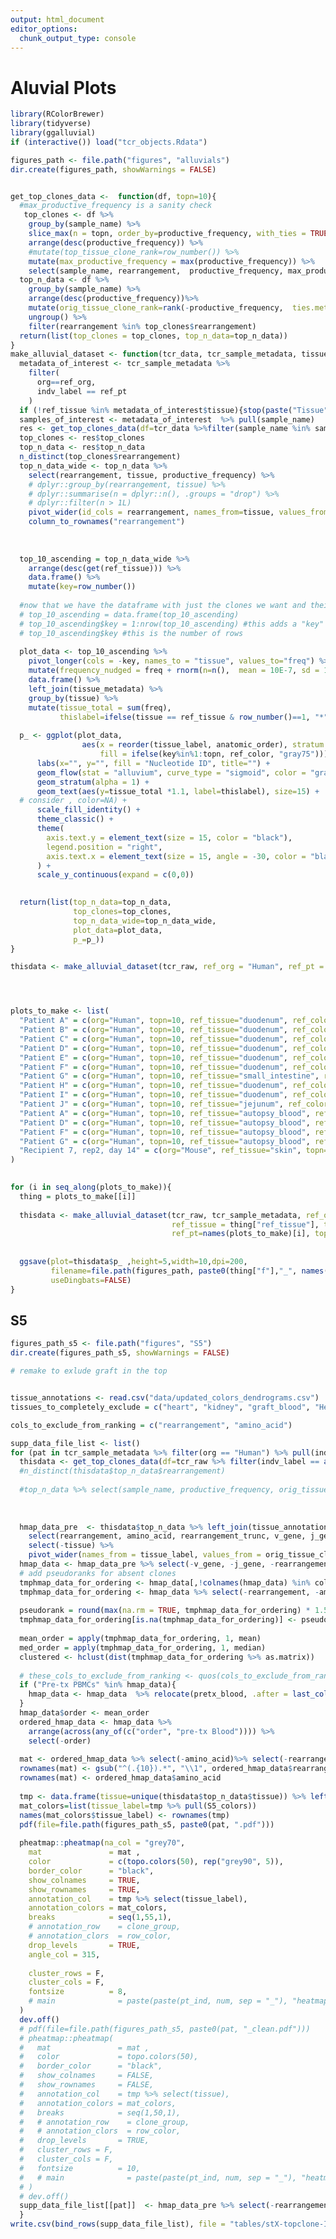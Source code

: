 ```yaml
---
output: html_document
editor_options: 
  chunk_output_type: console
---
```

# Aluvial Plots

```R
library(RColorBrewer)
library(tidyverse) 
library(ggalluvial)
if (interactive()) load("tcr_objects.Rdata")

figures_path <- file.path("figures", "alluvials")
dir.create(figures_path, showWarnings = FALSE)


get_top_clones_data <-  function(df, topn=10){
  #max_productive_frequency is a sanity check
   top_clones <- df %>% 
    group_by(sample_name) %>%
    slice_max(n = topn, order_by=productive_frequency, with_ties = TRUE) %>%
    arrange(desc(productive_frequency)) %>% 
    #mutate(top_tissue_clone_rank=row_number()) %>% 
    mutate(max_productive_frequency = max(productive_frequency)) %>% 
    select(sample_name, rearrangement,  productive_frequency, max_productive_frequency)
  top_n_data <- df %>% 
    group_by(sample_name) %>%
    arrange(desc(productive_frequency))%>%
    mutate(orig_tissue_clone_rank=rank(-productive_frequency,  ties.method = "first", na.last = "keep")) %>% 
    ungroup() %>% 
    filter(rearrangement %in% top_clones$rearrangement) 
  return(list(top_clones = top_clones, top_n_data=top_n_data))
}
make_alluvial_dataset <- function(tcr_data, tcr_sample_metadata, tissue_metadata, ref_org="Human", ref_pt="Patient B", ref_tissue="duodenum", topn=10, ref_color="mediumpurple"){
  metadata_of_interest <- tcr_sample_metadata %>%
    filter(
      org==ref_org,
      indv_label == ref_pt
    )
  if (!ref_tissue %in% metadata_of_interest$tissue){stop(paste("Tissue", ref_tissue, "not sampled in", ref_pt))}
  samples_of_interest <- metadata_of_interest  %>% pull(sample_name)
  res <- get_top_clones_data(df=tcr_data %>%filter(sample_name %in% samples_of_interest), topn = topn)
  top_clones <- res$top_clones
  top_n_data <- res$top_n_data
  n_distinct(top_clones$rearrangement)
  top_n_data_wide <- top_n_data %>% 
    select(rearrangement, tissue, productive_frequency) %>%
    # dplyr::group_by(rearrangement, tissue) %>%
    # dplyr::summarise(n = dplyr::n(), .groups = "drop") %>%
    # dplyr::filter(n > 1L) 
    pivot_wider(id_cols = rearrangement, names_from=tissue, values_from=productive_frequency, values_fill = 0) %>% 
    column_to_rownames("rearrangement")
  
  
  
  top_10_ascending = top_n_data_wide %>%
    arrange(desc(get(ref_tissue))) %>% 
    data.frame() %>%
    mutate(key=row_number())
  
  #now that we have the dataframe with just the clones we want and their frequencies in all the tissues, we will re-format the data for alluvium
  # top_10_ascending = data.frame(top_10_ascending)
  # top_10_ascending$key = 1:nrow(top_10_ascending) #this adds a "key" or "NT ID" to each row 
  # top_10_ascending$key #this is the number of rows
  
  plot_data <- top_10_ascending %>% 
    pivot_longer(cols = -key, names_to = "tissue", values_to="freq") %>%
    mutate(frequency_nudged = freq + rnorm(n=n(),  mean = 10E-7, sd = 10E-9)) %>% 
    data.frame() %>% 
    left_join(tissue_metadata) %>% 
    group_by(tissue) %>%
    mutate(tissue_total = sum(freq),
           thislabel=ifelse(tissue == ref_tissue & row_number()==1, "*", ""))
  
  p_ <- ggplot(plot_data,
                aes(x = reorder(tissue_label, anatomic_order), stratum = frequency_nudged, y=frequency_nudged, alluvium = key,
                    fill = ifelse(key%in%1:topn, ref_color, "gray75"))) +
      labs(x="", y="", fill = "Nucleotide ID", title="") +
      geom_flow(stat = "alluvium", curve_type = "sigmoid", color = "gray45", size = .3) +
      geom_stratum(alpha = 1) +
      geom_text(aes(y=tissue_total *1.1, label=thislabel), size=15) +
  # consider , color=NA) + 
      scale_fill_identity() +
      theme_classic() +
      theme(
        axis.text.y = element_text(size = 15, color = "black"),
        legend.position = "right",
        axis.text.x = element_text(size = 15, angle = -30, color = "black", hjust = 0)
      ) +
      scale_y_continuous(expand = c(0,0)) 
  

  return(list(top_n_data=top_n_data,
              top_clones=top_clones,
              top_n_data_wide=top_n_data_wide,
              plot_data=plot_data,
              p_=p_))
}

thisdata <- make_alluvial_dataset(tcr_raw, ref_org = "Human", ref_pt = "Patient D", ref_tissue = "duodenum", tcr_sample_metadata = tcr_sample_metadata, tissue_metadata = tissue_annotations, topn = 10)




plots_to_make <- list(
  "Patient A" = c(org="Human", topn=10, ref_tissue="duodenum", ref_color="mediumpurple", f="S4A"),
  "Patient B" = c(org="Human", topn=10, ref_tissue="duodenum", ref_color="mediumpurple", f="S4B"),
  "Patient C" = c(org="Human", topn=10, ref_tissue="duodenum", ref_color="mediumpurple", f="S4C"),
  "Patient D" = c(org="Human", topn=10, ref_tissue="duodenum", ref_color="mediumpurple", f="S4D"),
  "Patient E" = c(org="Human", topn=10, ref_tissue="duodenum", ref_color="mediumpurple", f="S4E"),
  "Patient F" = c(org="Human", topn=10, ref_tissue="duodenum", ref_color="mediumpurple", f="3C"),
  "Patient G" = c(org="Human", topn=10, ref_tissue="small_intestine", ref_color="mediumpurple", f="S4F"),
  "Patient H" = c(org="Human", topn=10, ref_tissue="duodenum", ref_color="mediumpurple", f="S4H"),
  "Patient I" = c(org="Human", topn=10, ref_tissue="duodenum", ref_color="mediumpurple", f="3D"),
  "Patient J" = c(org="Human", topn=10, ref_tissue="jejunum", ref_color="mediumpurple", f="S4G"),
  "Patient A" = c(org="Human", topn=10, ref_tissue="autopsy_blood", ref_color="mediumpurple", f="S4I"),
  "Patient D" = c(org="Human", topn=10, ref_tissue="autopsy_blood", ref_color="mediumpurple", f="3E"),
  "Patient F" = c(org="Human", topn=10, ref_tissue="autopsy_blood", ref_color="mediumpurple", f="S4J"),
  "Patient G" = c(org="Human", topn=10, ref_tissue="autopsy_blood", ref_color="mediumpurple", f="S4K"),
  "Recipient 7, rep2, day 14" = c(org="Mouse", ref_tissue="skin", topn=10, ref_color="forestgreen", f="S4A")
)

  
for (i in seq_along(plots_to_make)){
  thing = plots_to_make[[i]]
  
  thisdata <- make_alluvial_dataset(tcr_raw, tcr_sample_metadata, ref_org=thing["org"],
                                    ref_tissue = thing["ref_tissue"], tissue_metadata = tissue_annotations,
                                    ref_pt=names(plots_to_make)[i], topn=as.numeric(thing["topn"]))
  
  
  ggsave(plot=thisdata$p_ ,height=5,width=10,dpi=200, 
         filename=file.path(figures_path, paste0(thing["f"],"_", names(plots_to_make)[i], ".pdf")), 
         useDingbats=FALSE)
}
```


## S5


```r
figures_path_s5 <- file.path("figures", "S5")
dir.create(figures_path_s5, showWarnings = FALSE)

# remake to exlude graft in the top


tissue_annotations <- read.csv("data/updated_colors_dendrograms.csv")
tissues_to_completely_exclude = c("heart", "kidney", "graft_blood", "Heart", "Kidney", "Graft/Blood")

cols_to_exclude_from_ranking = c("rearrangement", "amino_acid")

supp_data_file_list <- list()
for (pat in tcr_sample_metadata %>% filter(org == "Human") %>% pull(indv_label) %>% unique){
  thisdata <- get_top_clones_data(df=tcr_raw %>% filter(indv_label == all_of(pat), !tissue %in% tissues_to_completely_exclude), topn = 10)
  #n_distinct(thisdata$top_n_data$rearrangement)
  
  #top_n_data %>% select(sample_name, productive_frequency, orig_tissue_clone_rank)
  
  
  
  hmap_data_pre  <- thisdata$top_n_data %>% left_join(tissue_annotations) %>% arrange(anatomic_order)  %>% 
    select(rearrangement, amino_acid, rearrangement_trunc, v_gene, j_gene,  tissue, tissue_label, orig_tissue_clone_rank) %>% 
    select(-tissue) %>% 
    pivot_wider(names_from = tissue_label, values_from = orig_tissue_clone_rank) 
  hmap_data <- hmap_data_pre %>% select(-v_gene, -j_gene, -rearrangement_trunc)
  # add pseudoranks for absent clones
  tmphmap_data_for_ordering <- hmap_data[,!colnames(hmap_data) %in% cols_to_exclude_from_ranking]
  tmphmap_data_for_ordering <- hmap_data %>% select(-rearrangement, -amino_acid)
  
  pseudorank = round(max(na.rm = TRUE, tmphmap_data_for_ordering) * 1.5)
  tmphmap_data_for_ordering[is.na(tmphmap_data_for_ordering)] <- pseudorank
  
  mean_order = apply(tmphmap_data_for_ordering, 1, mean)
  med_order = apply(tmphmap_data_for_ordering, 1, median)
  clustered <- hclust(dist(tmphmap_data_for_ordering %>% as.matrix))
  
  # these_cols_to_exclude_from_ranking <- quos(cols_to_exclude_from_ranking[cols_to_exclude_from_ranking %in% colnames(hmap_data)])
  if ("Pre-tx PBMCs" %in% hmap_data){
    hmap_data <- hmap_data  %>% relocate(pretx_blood, .after = last_col()) 
  }
  hmap_data$order <- mean_order
  ordered_hmap_data <- hmap_data %>% 
    arrange(across(any_of(c("order", "pre-tx Blood")))) %>% 
    select(-order) 
  
  mat <- ordered_hmap_data %>% select(-amino_acid)%>% select(-rearrangement) %>% as.matrix()
  rownames(mat) <- gsub("^(.{10}).*", "\\1", ordered_hmap_data$rearrangement)
  rownames(mat) <- ordered_hmap_data$amino_acid
  
  tmp <- data.frame(tissue=unique(thisdata$top_n_data$tissue)) %>% left_join(tissue_annotations) %>% mutate(rn=tissue_label) %>% column_to_rownames("rn")
  mat_colors=list(tissue_label=tmp %>% pull(S5_colors))
  names(mat_colors$tissue_label) <- rownames(tmp)
  pdf(file=file.path(figures_path_s5, paste0(pat, ".pdf")))
  
  pheatmap::pheatmap(na_col = "grey70",
    mat               = mat ,
    color             = c(topo.colors(50), rep("grey90", 5)),
    border_color      = "black",
    show_colnames     = TRUE,
    show_rownames     = TRUE,
    annotation_col    = tmp %>% select(tissue_label),
    annotation_colors = mat_colors,
    breaks            = seq(1,55,1),
    # annotation_row    = clone_group,
    # annotation_clors  = row_color,
    drop_levels       = TRUE,
    angle_col = 315, 
      
    cluster_rows = F,
    cluster_cols = F,
    fontsize          = 8,
    # main              = paste(paste(pt_ind, num, sep = "_"), "heatmap", sep = "_")
  )
  dev.off()
  # pdf(file=file.path(figures_path_s5, paste0(pat, "_clean.pdf")))
  # pheatmap::pheatmap(
  #   mat               = mat ,
  #   color             = topo.colors(50),
  #   border_color      = "black",
  #   show_colnames     = FALSE,
  #   show_rownames     = FALSE,
  #   annotation_col    = tmp %>% select(tissue),
  #   annotation_colors = mat_colors,
  #   breaks            = seq(1,50,1),
  #   # annotation_row    = clone_group,
  #   # annotation_clors  = row_color,
  #   drop_levels       = TRUE,
  #   cluster_rows = F,
  #   cluster_cols = F,
  #   fontsize          = 10,
  #   # main              = paste(paste(pt_ind, num, sep = "_"), "heatmap", sep = "_")
  # )
  # dev.off()
  supp_data_file_list[[pat]]  <- hmap_data_pre %>% select(-rearrangement) %>% select(2,1,3,4) %>% mutate(patient=pat)
  }
write.csv(bind_rows(supp_data_file_list), file = "tables/stX-topclone-IDs.csv")
```
  
  
  
